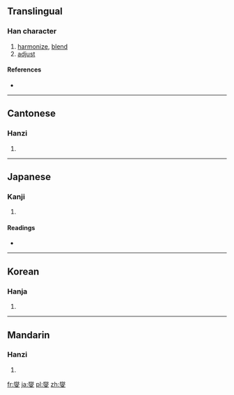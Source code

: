 ==Translingual==

===Han character===
{{Han char|rn=86|rad=火|as=13|sn=17|four=9940<sub>7</sub>|canj=火火水 (FFE)}}

# [[harmonize]], [[blend]]
# [[adjust]]

====References====
* {{Han ref|kx=0685.120|dkj=19481|dj=1098.040|hdz=10402.120|uh=71EE|ud=29166|bh=C0E8|bd=49384}}

----

==Cantonese==

===Hanzi===
{{yue-hanzi|jyut=|y=sit3}}

# {{defn|Cantonese|sort=火13}}

----

==Japanese==

===Kanji===
{{ja-kanji|grade=|rs=火13}}

# {{defn|Japanese|sort=火13}}

====Readings====
* {{ja-readings|on=[[しょう]] (shō)|kun=[[やわらげる]] (yawarageru)}}

----

==Korean==

===Hanja===
{{ko-hanja|hangeul=섭|eumhun=|rv=seop|mr=sŏp|y=sep}}

# {{defn|Korean|sort=火13}}

----

==Mandarin==

===Hanzi===
{{cmn-hanzi|pin=[[xiè]] ([[xie4]])|wg=hsieh<sup>4</sup>}}

# {{defn|Mandarin|sort=火13}}

[[fr:燮]]
[[ja:燮]]
[[pl:燮]]
[[zh:燮]]